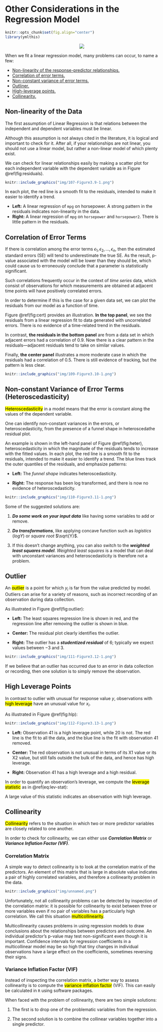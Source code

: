 # Other Considerations in the Regression Model

```r
knitr::opts_chunk$set(fig.align="center")
library(ymlthis)
```

<center>![](img/illos/02-other.png)</center>

When we fit a linear regression model, many problems can occur, to name a few:

* [Non-linearity of the response-predictor relationships.](#Non-linearity-of-the-Data)
* [Correlation of error terms.](#corre-error-term)
* [Non-constant variance of error terms.](#Non-Constant-Variance-of-Error-Terms)
* [Outliner.](#Outliner)
* [High-leverage points.](#High-Leverage-Points)
* [Collinearity.](#Collinearity)



## Non-linearity of the Data{#Non-linearity-of-the-Data}

The first assumption of Linear Regression is that relations between the independent and dependent variables must be linear.

Although this assumption is not always cited in the literature, it is logical and important to check for it. After all, if your relationships are not linear, you should not use a linear model, but rather a non-linear model of which plenty exist.

We can check for linear relationships easily by making a scatter plot for each independent variable with the dependent variable as in Figure \@ref(fig:residuals).

```r
knitr::include_graphics("img/107-Figure3.9-1.png")
```

In each plot, the red line is a smooth fit to the residuals, intended to make it easier to identify a trend. 

* **Left:** A linear regression of `mpg` on horsepower. A strong pattern in the residuals indicates non-linearity in the data. 
* **Right:** A linear regression of `mpg` on `horsepower` and `horsepower2`. There is little pattern in the residuals.



## Correlation of Error Terms{#corre-error-term}

If there is correlation among the error terms $\epsilon_1, \epsilon_2,...,\epsilon_n$, then the estimated standard errors (SE) will tend to underestimate the true SE. As the result, p-value associated with the model will be lower than they should be, which could cause us to erroneously conclude that a parameter is statistically significant.

:::tip
Such correlations frequently occur in the context of *time series* data, which consist of observations for which measurements are obtained at adjacent time points will have positively correlated errors.
   
In order to determine if this is the case for a given data set, we can plot the residuals from our model as a function of time.
:::


Figure \@ref(fig:cert) provides an illustration. **In the top panel**, we see the residuals from a linear regression fit to data generated with uncorrelated errors. There is no evidence of a time-related trend in the residuals.

In contrast, **the residuals in the bottom panel** are from a data set in which adjacent errors had a correlation of 0.9. Now there is a clear pattern in the residuals—adjacent residuals tend to take on similar values. 

Finally, **the center panel** illustrates a more moderate case in which the residuals had a correlation of 0.5. There is still evidence of tracking, but the pattern is less clear.

```r
knitr::include_graphics("img/109-Figure3.10-1.png")
```


## Non-constant Variance of Error Terms (Heteroscedasticity){#Non-Constant-Variance-of-Error-Terms}

<mark class="def">Heteroscedasticity</mark> in a model means that the error is constant along the values of the dependent variable.

:::tip
One can identify non-constant variances in the errors, or heteroscedasticity, from the presence of a funnel shape in heteroscedathe residual plot.
:::

An example is shown in the left-hand panel of Figure \@ref(fig:heter), heteroscedasticity in which the magnitude of the residuals tends to increase with the fitted values. In each plot, the red line is a smooth fit to the residuals, intended to make it easier to identify a trend. The blue lines track the outer quantiles of the residuals, and emphasize patterns: 

* **Left:** The *funnel shape* indicates heteroscedasticity. 

* **Right:** The response has been log transformed, and there is now no evidence of heteroscedasticity.

```r
knitr::include_graphics("img/110-Figure3.11-1.png")
```

Some of the suggested solutions are: 

1. ***Do some work on your input data*** like having some variables to add or remove. 

2. ***Do transformations***, like applying concave function such as *logistics* ($logY$) or *square root* $\sqrt{Y}$.

3. If this doesn’t change anything, you can also switch to the ***weighted least squares model***. *Weighted least squares* is a model that can deal with unconstant variances and heteroscedasticity is therefore not a problem. 



## Outlier{#Outlier}

An <mark class="def">outlier</mark> is a point for which $y_i$ is far from the value predicted by model. Outliers can arise for a variety of reasons, such as incorrect recording of an observation during data collection.

As illustrated in Figure \@ref(fig:outlier):

* **Left:** The least squares regression line is shown in red, and the regression line after removing the outlier is shown in blue. 

* **Center:** The residual plot clearly identifies the outlier. 

* **Right:** The outlier has a ***studentized residual*** of 6; typically we expect values between −3 and 3.

```r
knitr::include_graphics("img/111-Figure3.12-1.png")
```

If we believe that an outlier has occurred due to an error in data collection or recording, then one solution is to simply remove the observation.

## High Leverage Points{#High-Leverage-Points}

In contrast to outlier with unusual for response value $y$, observations with <mark class="def">high leverage</mark> have an unusual value for $x_i$.

As illustrated in Figure \@ref(fig:hlp):

```r
knitr::include_graphics("img/112-Figure3.13-1.png")
```

* **Left:** Observation 41 is a high leverage point, while 20 is not. The red line is the fit to all the data, and the blue line is the fit with observation 41 removed.

* **Center:** The red observation is not unusual in terms of its X1 value or its X2 value, but still falls outside the bulk of the data, and hence has high leverage. 

* **Right:** Observation 41 has a high leverage and a high residual. 


In order to quantify an observation’s leverage, we compute the <mark class="def">leverage statistic</mark> as in \@ref(eq:lev-stat):

:::formula
\begin{equation}
\Large h_i = \frac{1}{n} + \frac{(x_i - \overline{x})^2}{\sum_{i'=1}^{n}(x_i' - \overline x)^2}
(\#eq:lev-stat)
\end{equation}
:::

A large value of this statistic indicates an observation with high leverage.

## Collinearity{#Collinearity}

<mark class="def">Collinearity</mark> refers to the situation in which two or more predictor variables are closely related to one another.

In order to check for collinearity, we can either use ***Correlation Matrix*** or ***Variance Inflation Factor (VIF)***.



### Correlation Matrix

A simple way to detect collinearity is to look at the correlation matrix of the predictors. An element of this matrix that is large in absolute value indicates a pair of highly correlated variables, and therefore a collinearity problem in the data. 

```r
knitr::include_graphics("img/unnamed.png")
```

Unfortunately, not all collinearity problems can be detected by inspection of the correlation matrix: it is possible for collinearity to exist between three or more variables even if no pair of variables has a particularly high correlation. We call this situation <mark class="def">multicollinearity</mark>.

Multicollinearity causes problems in using regression models to draw conclusions about the relationships between predictors and outcome. An individual predictor's p-value may test non-significant even though it is important. Confidence intervals for regression coefficients in a multicollinear model may be so high that tiny changes in individual observations have a large effect on the coefficients, sometimes reversing their signs.


### Variance Inflation Factor (VIF)

Instead of inspecting the correlation matrix, a better way to assess collinearity is to compute the <mark class="def">variance inflation factor</mark> (VIF). This can easily be calculated in `R` using software packages.

When faced with the problem of collinearity, there are two simple solutions:

1. The first is to drop one of the problematic variables from the regression.

2. The second solution is to combine the collinear variables together into a single predictor.